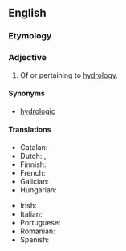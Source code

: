 ==English==

===Etymology===
{{suffix|en|hydrologic|al}}

===Adjective===
{{en-adj|-}}

# Of or pertaining to [[hydrology]].

====Synonyms====
* [[hydrologic]]

====Translations====
{{trans-top|pertaining to hydrology}}
* Catalan: {{t|ca|hidrològic}}
* Dutch: {{t+|nl|hydrologisch}}, {{t|nl|waterkundig}}
* Finnish: {{t+|fi|hydrologinen}}
* French: {{t+|fr|hydrologique}}
* Galician: {{t|gl|hidrolóxico}}
* Hungarian: {{t|hu|víztani}}
{{trans-mid}}
* Irish: {{t|ga|hidreolaíoch}}
* Italian: {{t+|it|idrologico}}
* Portuguese: {{t|pt|hidrológico}}
* Romanian: {{t+|ro|hidrologic}}
* Spanish: {{t|es|hidrológico}}
{{trans-bottom}}